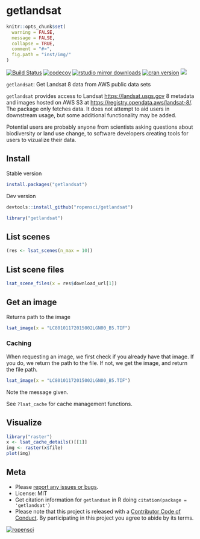 getlandsat
==========

```r
knitr::opts_chunk$set(
  warning = FALSE,
  message = FALSE,
  collapse = TRUE,
  comment = "#>",
  fig.path = "inst/img/"
)
```

[![Build Status](https://travis-ci.org/ropensci/getlandsat.svg?branch=master)](https://travis-ci.org/ropensci/getlandsat)
[![codecov](https://codecov.io/gh/ropensci/getlandsat/branch/master/graph/badge.svg)](https://codecov.io/gh/ropensci/getlandsat)
[![rstudio mirror downloads](http://cranlogs.r-pkg.org/badges/getlandsat)](https://github.com/metacran/cranlogs.app)
[![cran version](http://www.r-pkg.org/badges/version/getlandsat)](https://cran.r-project.org/package=getlandsat)
[![](https://badges.ropensci.org/58_status.svg)](https://github.com/ropensci/onboarding/issues/58)

`getlandsat`: Get Landsat 8 data from AWS public data sets

`getlandsat` provides access to Landsat <https://landsat.usgs.gov> 8 metadata and images hosted on AWS S3 at <https://registry.opendata.aws/landsat-8/>. The package only fetches data. It does not attempt to aid users in downstream usage, but some additional functionality may be added.

Potential users are probably anyone from scientists asking questions about biodiversity or land use change, to software developers creating tools for users to vizualize their data.

## Install

Stable version

```r
install.packages("getlandsat")
```

Dev version

```r
devtools::install_github("ropensci/getlandsat")
```

```r
library("getlandsat")
```

## List scenes

```r
(res <- lsat_scenes(n_max = 10))
```

## List scene files

```r
lsat_scene_files(x = res$download_url[1])
```

## Get an image

Returns path to the image

```r
lsat_image(x = "LC80101172015002LGN00_B5.TIF")
```

### Caching

When requesting an image, we first check if you already have that image. If you do,
we return the path to the file. If not, we get the image, and return the file path.

```r
lsat_image(x = "LC80101172015002LGN00_B5.TIF")
```

Note the message given.

See `?lsat_cache` for cache management functions.

## Visualize

```r
library("raster")
x <- lsat_cache_details()[[1]]
img <- raster(x$file)
plot(img)
```

## Meta

* Please [report any issues or bugs](https://github.com/ropensci/getlandsat/issues).
* License: MIT
* Get citation information for `getlandsat` in R doing `citation(package = 'getlandsat')`
* Please note that this project is released with a [Contributor Code of Conduct](CODE_OF_CONDUCT.md). By participating in this project you agree to abide by its terms.

[![ropensci](https://ropensci.org/public_images/github_footer.png)](https://ropensci.org)
